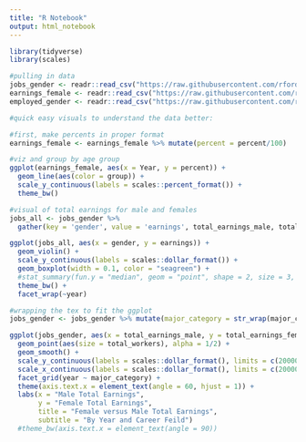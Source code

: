 ```yaml
---
title: "R Notebook"
output: html_notebook
---
```


```r
library(tidyverse)
library(scales)
```

```r
#pulling in data
jobs_gender <- readr::read_csv("https://raw.githubusercontent.com/rfordatascience/tidytuesday/master/data/2019/2019-03-05/jobs_gender.csv")
earnings_female <- readr::read_csv("https://raw.githubusercontent.com/rfordatascience/tidytuesday/master/data/2019/2019-03-05/earnings_female.csv") 
employed_gender <- readr::read_csv("https://raw.githubusercontent.com/rfordatascience/tidytuesday/master/data/2019/2019-03-05/employed_gender.csv") 
```

```r
#quick easy visuals to understand the data better:

#first, make percents in proper format
earnings_female <- earnings_female %>% mutate(percent = percent/100)

#viz and group by age group
ggplot(earnings_female, aes(x = Year, y = percent)) + 
  geom_line(aes(color = group)) +
  scale_y_continuous(labels = scales::percent_format()) +
  theme_bw()
```

```r
#visual of total earnings for male and females
jobs_all <- jobs_gender %>%
  gather(key = 'gender', value = 'earnings', total_earnings_male, total_earnings_female)

ggplot(jobs_all, aes(x = gender, y = earnings)) +
  geom_violin() + 
  scale_y_continuous(labels = scales::dollar_format()) +
  geom_boxplot(width = 0.1, color = "seagreen") +
  #stat_summary(fun.y = "median", geom = "point", shape = 2, size = 3, color = "seagreen") +
  theme_bw() +
  facet_wrap(~year)
```

```r
#wrapping the tex to fit the ggplot
jobs_gender <- jobs_gender %>% mutate(major_category = str_wrap(major_category, 10))

ggplot(jobs_gender, aes(x = total_earnings_male, y = total_earnings_female)) +
  geom_point(aes(size = total_workers), alpha = 1/2) +
  geom_smooth() +
  scale_y_continuous(labels = scales::dollar_format(), limits = c(20000, 180000)) +
  scale_x_continuous(labels = scales::dollar_format(), limits = c(20000, 180000)) +
  facet_grid(year ~ major_category) +
  theme(axis.text.x = element_text(angle = 60, hjust = 1)) +
  labs(x = "Male Total Earnings", 
       y = "Female Total Earnings", 
       title = "Female versus Male Total Earnings", 
       subtitle = "By Year and Career Feild")
  #theme_bw(axis.text.x = element_text(angle = 90))
```

